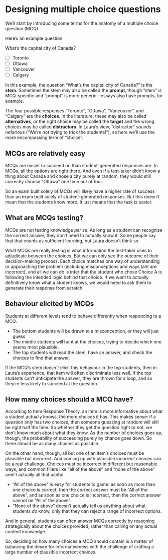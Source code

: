 # Designing multiple choice questions {#sec-design-mcq}

We'll start by introducing some terms for the anatomy of a multiple choice question (MCQ).

Here's an example question:

:::{.callout-note icon=false appearance="simple"}
What's the capital city of Canada?

- [ ] Toronto
- [ ] Ottawa
- [ ] Vancouver
- [ ] Calgary
:::

In this example, the question "What's the capital city of Canada?" is the **stem**.
Sometimes the stem may also be called the **prompt**, though "stem" is MCQ-specific and "prompt" is more generic—essays also have prompts, for example.

The four possible responses "Toronto", "Ottawa", "Vancouver", and "Calgary" are the **choices**.
In the literature, these may also be called **alternatives**, or the right choice may be called the **target** and the wrong choices may be called **distractors**.
In Laura's view, "distractor" sounds nefarious ("We're not trying to trick the students!"), so here we'll use the more encompassing term of "choice".


## MCQs are relatively easy

MCQs are easier to succeed on than student-generated responses are.
In MCQs, all the options are right there.
And even if a test-taker didn't know a thing about Canada and chose a city purely at random, they would still correctly choose "Ottawa" one time out of four.

So an exam built solely of MCQs will likely have a higher rate of success than an exam built solely of student-generated responses.
But this doesn't mean that the students know more.
It just means that the task is easier.


## What are MCQs testing?

MCQs are not testing knowledge *per se*.
As long as a student can recognise the correct answer, they don't need to actually know it.
Some people say that that counts as sufficient learning, but Laura doesn't think so.

What MCQs are really testing is what information the test-taker uses to adjudicate between the choices.
But we can only see the outcome of their decision-making process.
Each choice matches one way of understanding or approaching the problem (including misconceptions and ways taht are incorrect), and all we can do is infer that the student who chose Choice A is following the intended logic behind that choice.
If we want to actually definitively know what a student knows, we would need to ask them to generate their response from scratch.


## Behaviour elicited by MCQs

Students at different levels tend to behave differently when responding to a MCQ.

- The bottom students will be drawn to a misconception, or they will just guess.
- The middle students will hunt at the choices, trying to decide which one seems most plausible.
- The top students will read the stem, have an answer, and check the choices to find that answer.

If the MCQ's stem *doesn't* elicit this behaviour in the top students, then in Laura's experience, that item will often discriminate less well.
If the top students can't anticipate the answer, they are thrown for a loop, and so they're less likely to succeed at the question.


## How many choices should a MCQ have?

According to Item Response Theory, an item is more informative about what a student actually knows, the more choices it has.
This makes sense: if a question only has two choices, then someone guessing at random will still be right half the time.
So whether they get the question right or not, we don't know much about what they know.
As the number of choices goes up, though, the probability of succeeding purely by chance goes down.
So there should be as many choices as possible.

On the other hand, though, all but one of an item's choices must be plausible but incorrect.
And coming up with plausible incorrect choices can be a real challenge.
Choices must be incorrect in different but reasonable ways, and common fillers like "all of the above" and "none of the above" aren't actually all that useful.

- "All of the above" is easy for students to game: as soon as more than one choice is correct, then the correct answer must be "All of the above", and as soon as one choice is incorrect, then the correct answer cannot be "All of the above".
- "None of the above" doesn't actually tell us anything about what students *do* know, only that they can reject a range of incorrect options.

And in general, students can often answer MCQs correctly by reasoning strategically about the choices provided, rather than calling on any actual content knowledge.

So, deciding on how many choices a MCQ should contain is a matter of balancing the desire for informativeness with the challenge of crafting a large number of plausible incorrect choices.

